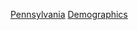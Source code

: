 {{Commons category|Demographics of Pennsylvania}}

[[Category:美國各州人口|Pennsylvania]]
[[Category:賓夕法尼亞州經濟|Demographics]]